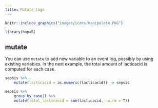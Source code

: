 ```yaml
---
title: Mutate logs
---
```



```r
knitr::include_graphics("images/icons/manipulate.PNG")

```

```r
library(bupaR)
```

## mutate

You can use `mutate` to add new variable to an event log, possibly by using existing variables. In the next example, the total amount of lacticacid is computed for each case. 

```r
sepsis %>%
	mutate(lacticacid = as.numeric(lacticacid)) -> sepsis
```


```r
sepsis %>%
	group_by_case() %>%
	mutate(total_lacticacid = sum(lacticacid, na.rm = T))
```